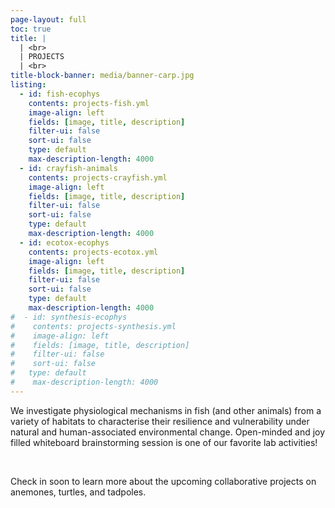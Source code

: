 ```yaml
---
page-layout: full
toc: true
title: |
  | <br>
  | PROJECTS
  | <br>
title-block-banner: media/banner-carp.jpg
listing: 
  - id: fish-ecophys
    contents: projects-fish.yml
    image-align: left
    fields: [image, title, description]
    filter-ui: false
    sort-ui: false
    type: default
    max-description-length: 4000
  - id: crayfish-animals
    contents: projects-crayfish.yml
    image-align: left
    fields: [image, title, description]
    filter-ui: false
    sort-ui: false
    type: default
    max-description-length: 4000
  - id: ecotox-ecophys
    contents: projects-ecotox.yml
    image-align: left
    fields: [image, title, description]
    filter-ui: false
    sort-ui: false
    type: default
    max-description-length: 4000
#  - id: synthesis-ecophys
#    contents: projects-synthesis.yml
#    image-align: left
#    fields: [image, title, description]
#    filter-ui: false
#    sort-ui: false
#   type: default
#    max-description-length: 4000
---
```


<p class="text-center fs-4"> We investigate physiological mechanisms in fish (and other animals) from a variety of habitats to characterise their resilience and vulnerability under natural and human-associated environmental change. Open-minded and joy filled whiteboard brainstorming session is one of our favorite lab activities!</p>

<br> 

:::{#fish-ecophys}
:::

:::{#crayfish-animals}
:::

:::{#ecotox-ecophys}
:::

<p class="text-center fs-3"> Check in soon to learn more about the upcoming collaborative projects on anemones, turtles, and tadpoles. </p>
